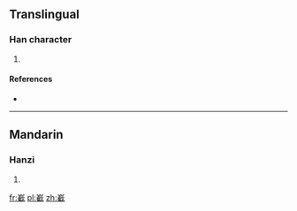 ==Translingual==

===Han character===
{{Han char|rn=46|rad=山|as=16|sn=19|four=|canj=山十戈土 (UJIG)}}

# {{defn|Han|sort=山16}}

====References====
* {{Han ref|kx=0321.210|dkj=08556|dj=0621.250|hdz=10802.040|uh=5DBB|ud=23995}}

----

==Mandarin==

===Hanzi===
{{cmn-hanzi|pin=[[zá]] ([[za2]])|wg=tsa<sup>2</sup>}}

# {{defn|lang=cmn|sort=山16}}

[[fr:嶻]]
[[pl:嶻]]
[[zh:嶻]]